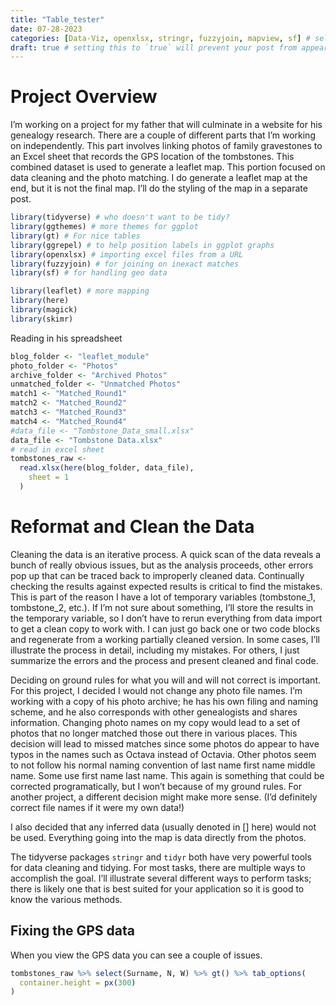 ```yaml
---
title: "Table_tester"
date: 07-28-2023
categories: [Data-Viz, openxlsx, stringr, fuzzyjoin, mapview, sf] # self-defined categories
draft: true # setting this to `true` will prevent your post from appearing on your listing page until you're ready!
---
```


# Project Overview

I'm working on a project for my father that will culminate in a website for his genealogy research. There are a couple of different parts that I'm working on independently. This part involves linking photos of family gravestones to an Excel sheet that records the GPS location of the tombstones. This combined dataset is used to generate a leaflet map. This portion focused on data cleaning and the photo matching. I do generate a leaflet map at the end, but it is not the final map. I'll do the styling of the map in a separate post.

```r
library(tidyverse) # who doesn't want to be tidy?
library(ggthemes) # more themes for ggplot
library(gt) # For nice tables
library(ggrepel) # to help position labels in ggplot graphs
library(openxlsx) # importing excel files from a URL
library(fuzzyjoin) # for joining on inexact matches
library(sf) # for handling geo data

library(leaflet) # more mapping
library(here)
library(magick)
library(skimr)

```

Reading in his spreadsheet

```r
blog_folder <- "leaflet_module"
photo_folder <- "Photos"
archive_folder <- "Archived Photos"
unmatched_folder <- "Unmatched Photos"
match1 <- "Matched_Round1"
match2 <- "Matched_Round2"
match3 <- "Matched_Round3"
match4 <- "Matched_Round4"
#data_file <- "Tombstone_Data_small.xlsx"
data_file <- "Tombstone Data.xlsx"
# read in excel sheet
tombstones_raw <-
  read.xlsx(here(blog_folder, data_file),
    sheet = 1
  )

```

# Reformat and Clean the Data

Cleaning the data is an iterative process. A quick scan of the data reveals a bunch of really obvious issues, but as the analysis proceeds, other errors pop up that can be traced back to improperly cleaned data. Continually checking the results against expected results is critical to find the mistakes. This is part of the reason I have a lot of temporary variables (tombstone_1, tombstone_2, etc.). If I'm not sure about something, I'll store the results in the temporary variable, so I don't have to rerun everything from data import to get a clean copy to work with. I can just go back one or two code blocks and regenerate from a working partially cleaned version. In some cases, I'll illustrate the process in detail, including my mistakes. For others, I just summarize the errors and the process and present cleaned and final code.

Deciding on ground rules for what you will and will not correct is important. For this project, I decided I would not change any photo file names. I'm working with a copy of his photo archive; he has his own filing and naming scheme, and he also corresponds with other genealogists and shares information. Changing photo names on my copy would lead to a set of photos that no longer matched those out there in various places. This decision will lead to missed matches since some photos do appear to have typos in the names such as Octava instead of Octavia. Other photos seem to not follow his normal naming convention of last name first name middle name. Some use first name last name. This again is something that could be corrected programatically, but I won't because of my ground rules. For another project, a different decision might make more sense. (I'd definitely correct file names if it were my own data!)

I also decided that any inferred data (usually denoted in \[\] here) would not be used. Everything going into the map is data directly from the photos.

The tidyverse packages `stringr` and `tidyr` both have very powerful tools for data cleaning and tidying. For most tasks, there are multiple ways to accomplish the goal. I'll illustrate several different ways to perform tasks; there is likely one that is best suited for your application so it is good to know the various methods.

## Fixing the GPS data

When you view the GPS data you can see a couple of issues.

```r
tombstones_raw %>% select(Surname, N, W) %>% gt() %>% tab_options(
  container.height = px(300)
)


```
